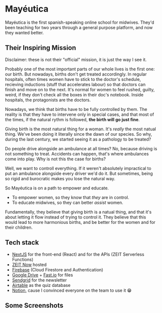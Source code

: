 
# Mayéutica

Mayéutica is the first spanish-speaking online school for midwives. They'd been teaching for two years through a general purpose platform, and now they wanted better.

## Their Inspiring Mission

Disclaimer: these is not their "official" mission, it is just the way I see it.

Probably one of the most important parts of our whole lives is the first one: our birth. But nowadays, births don't get treated accordingly. In regular hospitals, often times women have to stick to the doctor's schedule, recieving inductions (stuff that accelerates labour) so that doctors can finish and move on to the next. It's normal for women to feel rushed, guilty, weird, if they don't check all the boxes in their doc's notebook. Inside hospitals, the protagonists are the doctors.

Nowadays, we think that births have to be fully controlled by them. The reality is that they have to intervene only in special cases, and that most of the times, if the natural rythm is followed, <b>the birth will go just fine</b>.

Giving birth is the most natural thing for a woman. It's <i>really</i> the most natual thing. We've been doing it literally since the dawn of our species. So why, during the last century, we started seeing it as a pathology to be treated?

Do people drive alongside an ambulance at all times? No, because driving is not something to treat. Accidents can happen, that's where ambulances come into play. Why is not this the case for births?

Well, we want to controll everything. If it weren't absolutely impractical to put an ambulance alongside every driver we'd do it. But sometimes, being so rigid and burocratic makes you lose the natural way.

So Mayéutica is on a path to empower and educate.

- To empower women, so they know that <i>they</i> are in control.
- To educate midwives, so they can better <i>assist</i> women.

Fundamentally, they believe that giving birth is a natual thing, and that it's about letting it flow instead of trying to control it. They believe that this would lead to more harmonious births, and be better for the women and for their children.

## Tech stack

- [NextJS](https://nextjs.org) for the front-end (React) and for the APIs (ZEIT Serverless Functions)
- [ZEIT Now](https://zeit.co) hosted
- [Firebase](https://firebase.google.com) (Cloud Firestore and Authentication)
- [Google Drive](https://drive.google.com) + [Fast.io](https://fast.io) for files
- [Sendgrid](https://sendgrid.com) for the newsletter
- [Airtable](https://airtable.com) as the quiz database
- [Notion](https://notion.so), cause I convinced everyone on the team to use it 😁

## Some Screenshots

<screenshot src='/event-photos/mayeutica/old-dashboard.png' alt='Old dashboard' caption='The old dashboard that the team dealt with' />